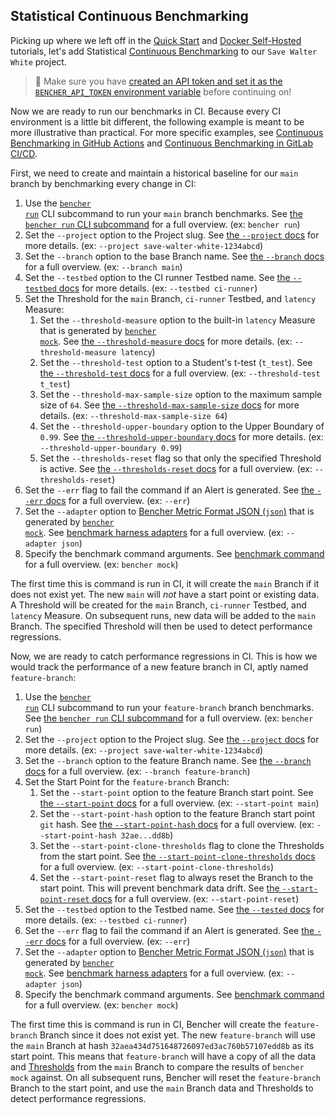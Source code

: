 
## Statistical Continuous Benchmarking

Picking up where we left off in the
[Quick Start][quick start] and [Docker Self-Hosted][docker self-hosted] tutorials,
let's add Statistical [Continuous Benchmarking][continuous benchmarking] to our `Save Walter White` project.

> 🐰 Make sure you have
> [created an API token and set it as the `BENCHER_API_TOKEN` environment variable][create an api token]
> before continuing on!

[quick start]: /docs/tutorial/quick-start/
[docker self-hosted]: /docs/tutorial/docker/
[continuous benchmarking]: /docs/explanation/continuous-benchmarking/
[create an api token]: /docs/tutorial/quick-start/#create-an-api-token

Now we are ready to run our benchmarks in CI.
Because every CI environment is a little bit different,
the following example is meant to be more illustrative than practical.
For more specific examples, see [Continuous Benchmarking in GitHub Actions][github actions]
and [Continuous Benchmarking in GitLab CI/CD][gitlab ci/cd].

[github actions]: /docs/how-to/github-actions/
[gitlab ci/cd]: /docs/how-to/gitlab-ci-cd/

First, we need to create and maintain a historical baseline for our `main` branch by benchmarking every change in CI:

<RunMainStatistical />

1. Use the <code><a href="/docs/explanation/bencher-run/">bencher run</a></code> CLI subcommand
   to run your `main` branch benchmarks.
   See [the `bencher run` CLI subcommand][bencher run] for a full overview.
   (ex: `bencher run`)
2. Set the `--project` option to the Project slug.
   See [the `--project` docs][project option] for more details.
   (ex: `--project save-walter-white-1234abcd`)
3. Set the `--branch` option to the base Branch name.
   See [the `--branch` docs][branch option] for a full overview.
   (ex: `--branch main`)
4. Set the `--testbed` option to the CI runner Testbed name.
   See [the `--testbed` docs][testbed option] for more details.
   (ex: `--testbed ci-runner`)
5. Set the Threshold for the `main` Branch, `ci-runner` Testbed, and `latency` Measure:
   1. Set the `--threshold-measure` option to the built-in `latency` Measure that is generated by <code><a href="/docs/reference/bencher-metric-format/#bencher-mock">bencher mock</a></code>.
   See [the `--threshold-measure` docs][threshold measure option] for more details.
   (ex: `--threshold-measure latency`)
   2. Set the `--threshold-test` option to a Student's t-test (`t_test`).
   See [the `--threshold-test` docs][threshold test option] for a full overview.
   (ex: `--threshold-test t_test`)
   3. Set the `--threshold-max-sample-size` option to the maximum sample size of `64`.
   See [the `--threshold-max-sample-size` docs][threshold max sample size] for more details.
   (ex: `--threshold-max-sample-size 64`)
   4. Set the `--threshold-upper-boundary` option to the Upper Boundary of `0.99`.
   See [the `--threshold-upper-boundary` docs][threshold upper boundary] for more details.
   (ex: `--threshold-upper-boundary 0.99`)
   5. Set the `--thresholds-reset` flag so that only the specified Threshold is active.
   See [the `--thresholds-reset` docs][thresholds reset] for a full overview.
   (ex: `--thresholds-reset`)
6. Set the `--err` flag to fail the command if an Alert is generated.
   See [the `--err` docs][alert err] for a full overview.
   (ex: `--err`)
7. Set the `--adapter` option to [Bencher Metric Format JSON (`json`)][bmf] that is generated by <code><a href="/docs/reference/bencher-metric-format/#bencher-mock">bencher mock</a></code>.
   See [benchmark harness adapters][adapter json] for a full overview.
   (ex: `--adapter json`)
8. Specify the benchmark command arguments.
   See [benchmark command][command argument] for a full overview.
   (ex: `bencher mock`)

The first time this is command is run in CI,
it will create the `main` Branch if it does not exist yet.
The new `main` will _not_ have a start point or existing data.
A Threshold will be created for the `main` Branch, `ci-runner` Testbed, and `latency` Measure.
On subsequent runs, new data will be added to the `main` Branch.
The specified Threshold will then be used to detect performance regressions.

[bencher run]: /docs/explanation/bencher-run/
[project option]: /docs/explanation/bencher-run/#--project-project
[branch option]: /docs/explanation/branch-selection/#--branch-branch
[testbed option]: /docs/explanation/bencher-run/#--testbed-testbed
[threshold measure option]: /docs/explanation/thresholds/#--threshold-measure-measure
[threshold test option]: /docs/explanation/thresholds/#--threshold-test-test
[threshold max sample size]: /docs/explanation/thresholds/#--threshold-max-sample-size-size
[threshold upper boundary]: /docs/explanation/thresholds/#--threshold-upper-boundary-boundary
[thresholds reset]: /docs/explanation/thresholds/#--thresholds-reset
[alert err]: /docs/explanation/thresholds/#--err
[bmf]: /docs/reference/bencher-metric-format/
[adapter json]: /docs/explanation/adapters/#-json
[command argument]: /docs/explanation/bencher-run/#benchmark-command

Now, we are ready to catch performance regressions in CI.
This is how we would track the performance of a new feature branch in CI, aptly named `feature-branch`:

<RunFeatureStatistical />

1. Use the <code><a href="/docs/explanation/bencher-run/">bencher run</a></code> CLI subcommand
   to run your `feature-branch` branch benchmarks.
   See [the `bencher run` CLI subcommand][bencher run] for a full overview.
   (ex: `bencher run`)
2. Set the `--project` option to the Project slug.
   See [the `--project` docs][project option] for more details.
   (ex: `--project save-walter-white-1234abcd`)
3. Set the `--branch` option to the feature Branch name.
   See [the `--branch` docs][branch option] for a full overview.
   (ex: `--branch feature-branch`)
4. Set the Start Point for the `feature-branch` Branch:
   1. Set the `--start-point` option to the feature Branch start point.
   See [the `--start-point` docs][start point] for a full overview.
   (ex: `--start-point main`)
   2. Set the `--start-point-hash` option to the feature Branch start point `git` hash.
   See [the `--start-point-hash` docs][start point hash] for a full overview.
   (ex: `--start-point-hash 32ae...dd8b`)
   3. Set the `--start-point-clone-thresholds` flag to clone the Thresholds from the start point.
   See [the `--start-point-clone-thresholds` docs][start point clone thresholds] for a full overview.
   (ex: `--start-point-clone-thresholds`)
   4. Set the `--start-point-reset` flag to always reset the Branch to the start point.
   This will prevent benchmark data drift.
   See [the `--start-point-reset` docs][start point reset] for a full overview.
   (ex: `--start-point-reset`)
5. Set the `--testbed` option to the Testbed name.
   See [the `--tested` docs][testbed option] for more details.
   (ex: `--testbed ci-runner`)
6. Set the `--err` flag to fail the command if an Alert is generated.
   See [the `--err` docs][alert err] for a full overview.
   (ex: `--err`)
7. Set the `--adapter` option to [Bencher Metric Format JSON (`json`)][bmf] that is generated by <code><a href="/docs/reference/bencher-metric-format/#bencher-mock">bencher mock</a></code>.
   See [benchmark harness adapters][adapter json] for a full overview.
   (ex: `--adapter json`)
8.  Specify the benchmark command arguments.
   See [benchmark command][command argument] for a full overview.
   (ex: `bencher mock`)

The first time this is command is run in CI,
Bencher will create the `feature-branch` Branch since it does not exist yet.
The new `feature-branch` will use the `main` Branch
at hash `32aea434d751648726097ed3ac760b57107edd8b` as its start point.
This means that `feature-branch` will have a copy of all the data and [Thresholds][thresholds]
from the `main` Branch to compare the results of `bencher mock` against.
On all subsequent runs, Bencher will reset the `feature-branch` Branch to the start point,
and use the `main` Branch data and Thresholds to detect performance regressions.

[start point]: /docs/explanation/branch-selection/#--start-point-branch
[start point hash]: /docs/explanation/branch-selection/#--start-point-hash-hash
[start point clone thresholds]: /docs/explanation/branch-selection/#--start-point-clone-thresholds
[start point reset]: /docs/explanation/branch-selection/#--start-point-reset
[thresholds]: /docs/explanation/thresholds/
